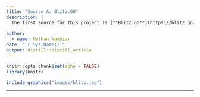 ```yaml
---
title: "Source A: Blitz.GG"
description: |
  The first source for this project is [**Blitz.GG**](https://blitz.gg/valorant/stats/agents?map=all&act=e3act2&queue=competitive&tier=17), a third-party website that offers statistics and match history for Valoramt players.This source was used to find the statistics on pick rates by agent for each season of Valorant. An image of what the platform looks like has been included below.
  
author:
  - name: Nathan Nambiar 
date: "`r Sys.Date()`"
output: distill::distill_article
---
```

```r
knitr::opts_chunk$set(echo = FALSE)
library(knitr)
```

```r
include_graphics("images/blitz.jpg")
```


---







